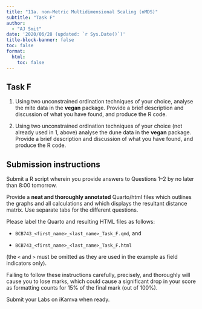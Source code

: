 ```yaml
---
title: "11a. non-Metric Multidimensional Scaling (nMDS)"
subtitle: "Task F"
author: 
  - "AJ Smit"
date: '2020/06/28 (updated: `r Sys.Date()`)'
title-block-banner: false
toc: false
format:
  html:
    toc: false
---
```


## Task F

1. Using two unconstrained ordination techniques of your choice, analyse the mite data in the **vegan** package. Provide a brief description and discussion of what you have found, and produce the R code.

2. Using two unconstrained ordination techniques of your choice (not already used in 1, above) analyse the dune data in the **vegan** package. Provide a brief description and discussion of what you have found, and produce the R code.

::: callout-important
## Submission instructions

Submit a R script wherein you provide answers to Questions 1--2 by no later than 8:00 tomorrow.

Provide a **neat and thoroughly annotated** Quarto/html files which outlines the graphs and all calculations and which displays the resultant distance matrix. Use separate tabs for the different questions.

Please label the Quarto and resulting HTML files as follows:

-   `BCB743_<first_name>_<last_name>_Task_F.qmd`, and

-   `BCB743_<first_name>_<last_name>_Task_F.html`

(the `<` and `>` must be omitted as they are used in the example as field indicators only).

Failing to follow these instructions carefully, precisely, and thoroughly will cause you to lose marks, which could cause a significant drop in your score as formatting counts for 15% of the final mark (out of 100%).

Submit your Labs on iKamva when ready.
:::
